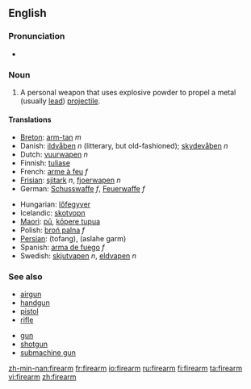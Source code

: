 ==English==

===Pronunciation===
*{{audio|en-us-firearm.ogg|Audio (US)}}


===Noun===
{{en-noun}}

# A personal weapon that uses explosive powder to propel a metal (usually [[lead]]) [[projectile]].

====Translations====
{{top}}
*[[Breton]]: [[arm-tan]] ''m''
*Danish: [[ildvåben]] ''n'' (litterary, but old-fashioned); [[skydevåben]] ''n''
*Dutch: [[vuurwapen]] ''n''
*Finnish: [[tuliase]]
*French: [[arme à feu]] ''f''
*[[Frisian]]: [[sjitark]] ''n'', [[fjoerwapen]] ''n''
*German: [[Schusswaffe]] ''f'', [[Feuerwaffe]] ''f''
{{mid}}
*Hungarian: [[lőfegyver]]
*Icelandic: [[skotvopn]] {{n}}
*[[Maori]]: [[pū]], [[kōpere tupua]]
*Polish: [[broń palna]] ''f''
*[[Persian]]: {{FAchar|[[تفنگ]]}} (tofang), {{FAchar|[[اسلحه گرم]]}} (aslahe garm)
*Spanish: [[arma de fuego]] ''f''
*Swedish:  [[skjutvapen]] ''n'', [[eldvapen]] ''n''
{{bottom}}

===See also===
{{top}}
*[[airgun]]
*[[handgun]]
*[[pistol]]
*[[rifle]]
{{mid}}
*[[gun]]
*[[shotgun]]
*[[submachine gun]]
{{bottom}}

[[zh-min-nan:firearm]]
[[fr:firearm]]
[[io:firearm]]
[[ru:firearm]]
[[fi:firearm]]
[[ta:firearm]]
[[vi:firearm]]
[[zh:firearm]]